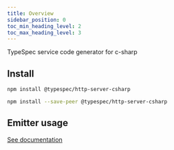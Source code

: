 ```yaml
---
title: Overview
sidebar_position: 0
toc_min_heading_level: 2
toc_max_heading_level: 3
---
```



TypeSpec service code generator for c-sharp

## Install

<Tabs>
<TabItem  label="In a spec" default>

```bash
npm install @typespec/http-server-csharp
```

</TabItem>
<TabItem  label="In a library" default>

```bash
npm install --save-peer @typespec/http-server-csharp
```

</TabItem>
</Tabs>

## Emitter usage

[See documentation](./emitter.md)
